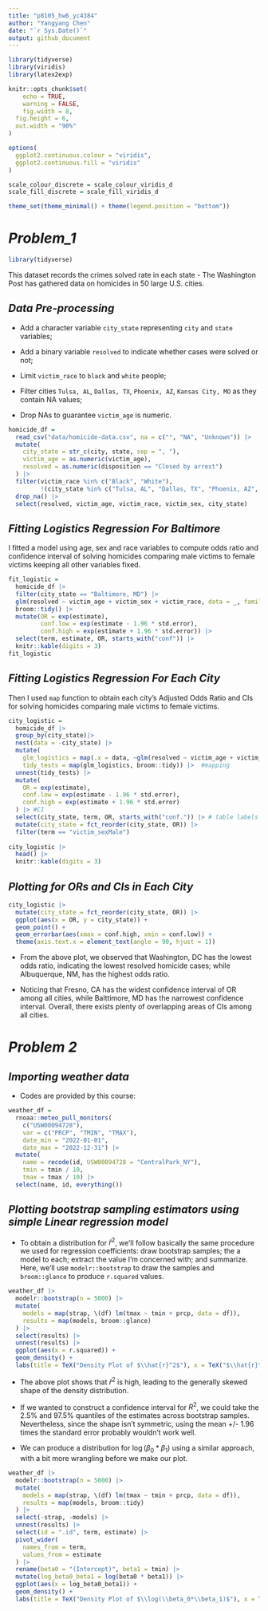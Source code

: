 ```yaml
---
title: "p8105_hw6_yc4384"
author: "Yangyang Chen"
date: "`r Sys.Date()`"
output: github_document
---
```

```r
library(tidyverse)
library(viridis)
library(latex2exp)

knitr::opts_chunk$set(
	echo = TRUE,
	warning = FALSE,
	fig.width = 8, 
  fig.height = 6,
  out.width = "90%"
)

options(
  ggplot2.continuous.colour = "viridis",
  ggplot2.continuous.fill = "viridis"
)

scale_colour_discrete = scale_colour_viridis_d
scale_fill_discrete = scale_fill_viridis_d

theme_set(theme_minimal() + theme(legend.position = "bottom"))
```

# _Problem_1_
```r
library(tidyverse)
```
This dataset records the crimes solved rate in each state - The Washington Post has gathered data on homicides in 50 large U.S. cities.

## _Data Pre-processing_

* Add a character variable `city_state` representing `city` and `state` variables;

* Add a binary variable `resolved` to indicate whether cases were solved or not;

* Limit `victim_race` to `black` and `white` people;

* Filter cities `Tulsa, AL`, `Dallas, TX`, `Phoenix, AZ`, `Kansas City, MO` as they contain NA values;

* Drop NAs to guarantee `victim_age` is numeric.

```r
homicide_df = 
  read_csv("data/homicide-data.csv", na = c("", "NA", "Unknown")) |> 
  mutate(
    city_state = str_c(city, state, sep = ", "),
    victim_age = as.numeric(victim_age),
    resolved = as.numeric(disposition == "Closed by arrest")
  ) |> 
  filter(victim_race %in% c("Black", "White"),
         !(city_state %in% c("Tulsa, AL", "Dallas, TX", "Phoenix, AZ", "Kansas City, MO"))) |> 
  drop_na() |> 
  select(resolved, victim_age, victim_race, victim_sex, city_state)
```

## _Fitting Logistics Regression For Baltimore_

I fitted a model using age, sex and race variables to compute odds ratio and confidence interval of solving homicides comparing male victims to female victims keeping all other variables fixed.

```r
fit_logistic = 
  homicide_df |> 
  filter(city_state == "Baltimore, MD") |> 
  glm(resolved ~ victim_age + victim_sex + victim_race, data = _, family = binomial()) |>
  broom::tidy() |> 
  mutate(OR = exp(estimate),
         conf.low = exp(estimate - 1.96 * std.error),
         conf.high = exp(estimate + 1.96 * std.error)) |> 
  select(term, estimate, OR, starts_with("conf")) |> 
  knitr::kable(digits = 3)
fit_logistic
```

## _Fitting Logistics Regression For Each City_

Then I used `map` function to obtain each city's Adjusted Odds Ratio and CIs for solving homicides comparing male victims to female victims.

```r
city_logistic = 
  homicide_df |> 
  group_by(city_state)|> 
  nest(data = -city_state) |> 
  mutate(
    glm_logistics = map(.x = data, ~glm(resolved ~ victim_age + victim_sex + victim_race, data = .x, family = binomial())),
    tidy_tests = map(glm_logistics, broom::tidy)) |>  #mapping
  unnest(tidy_tests) |> 
  mutate(
    OR = exp(estimate),
    conf.low = exp(estimate - 1.96 * std.error),
    conf.high = exp(estimate + 1.96 * std.error)
  ) |> #CI
  select(city_state, term, OR, starts_with("conf.")) |> # table labels
  mutate(city_state = fct_reorder(city_state, OR)) |> 
  filter(term == "victim_sexMale") 
  
city_logistic |> 
  head() |> 
  knitr::kable(digits = 3)

```

## _Plotting for ORs and CIs in Each City_

```r
city_logistic |> 
  mutate(city_state = fct_reorder(city_state, OR)) |> 
  ggplot(aes(x = OR, y = city_state)) +
  geom_point() +
  geom_errorbar(aes(xmax = conf.high, xmin = conf.low)) +
  theme(axis.text.x = element_text(angle = 90, hjust = 1))
```

* From the above plot, we observed that Washington, DC has the lowest odds ratio, indicating the lowest resolved homicide cases; while Albuquerque, NM, has the highest odds ratio. 

* Noticing that Fresno, CA has the widest confidence interval of OR among all cities, while Balttimore, MD has the narrowest confidence interval. Overall, there exists plenty of overlapping areas of CIs among all cities.

# _Problem 2_

## _Importing weather data_

* Codes are provided by this course:
```r
weather_df = 
  rnoaa::meteo_pull_monitors(
    c("USW00094728"),
    var = c("PRCP", "TMIN", "TMAX"), 
    date_min = "2022-01-01",
    date_max = "2022-12-31") |>
  mutate(
    name = recode(id, USW00094728 = "CentralPark_NY"),
    tmin = tmin / 10,
    tmax = tmax / 10) |>
  select(name, id, everything())
```

## _Plotting bootstrap sampling estimators using simple Linear regression model_

* To obtain a distribution for $\hat{r}^2$, we'll follow basically the same procedure we used for regression coefficients: draw bootstrap samples; the a model to each; extract the value I'm concerned with; and summarize. Here, we'll use `modelr::bootstrap` to draw the samples and `broom::glance` to produce `r.squared` values. 

```r
weather_df |> 
  modelr::bootstrap(n = 5000) |> 
  mutate(
    models = map(strap, \(df) lm(tmax ~ tmin + prcp, data = df)),
    results = map(models, broom::glance) 
  ) |> 
  select(results) |> 
  unnest(results) |> 
  ggplot(aes(x = r.squared)) +
  geom_density() +
  labs(title = TeX("Density Plot of $\\hat{r}^2$"), x = TeX("$\\hat{r}^2$"), y = TeX("Density" )) 
```

* The above plot shows that $\hat{r}^2$ is high, leading to the generally skewed shape of the density distribution. 

* If we wanted to construct a confidence interval for $R^2$, we could take the 2.5% and 97.5% quantiles of the estimates across bootstrap samples. Nevertheless, since the shape isn't symmetric, using the mean +/- 1.96 times the standard error probably wouldn't work well.

* We can produce a distribution for $\log(\beta_0 * \beta_1)$ using a similar approach, with a bit more wrangling before we make our plot.

```r
weather_df |> 
  modelr::bootstrap(n = 5000) |> 
  mutate(
    models = map(strap, \(df) lm(tmax ~ tmin + prcp, data = df)),
    results = map(models, broom::tidy)
  ) |> 
  select(-strap, -models) |> 
  unnest(results) |> 
  select(id = ".id", term, estimate) |> 
  pivot_wider(
    names_from = term,
    values_from = estimate
  ) |> 
  rename(beta0 = "(Intercept)", beta1 = tmin) |> 
  mutate(log_beta0_beta1 = log(beta0 * beta1)) |> 
  ggplot(aes(x = log_beta0_beta1)) +
  geom_density() +  
  labs(title = TeX("Density Plot of $\\log(\\beta_0*\\beta_1)$"), x = TeX("$\\log(\\beta_0*\\beta_1)$"), y = TeX("Density" )) 
  
```

